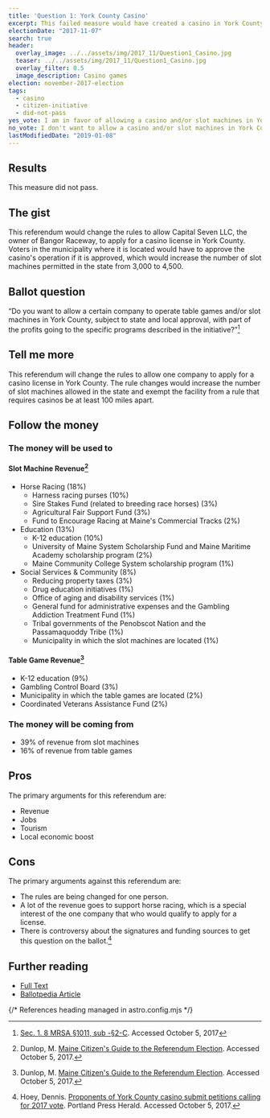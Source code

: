 ```yaml
---
title: 'Question 1: York County Casino'
excerpt: This failed measure would have created a casino in York County.
electionDate: "2017-11-07"
search: true
header:
  overlay_image: ../../assets/img/2017_11/Question1_Casino.jpg
  teaser: ../../assets/img/2017_11/Question1_Casino.jpg
  overlay_filter: 0.5
  image_description: Casino games
election: november-2017-election
tags:
  - casino
  - citizen-initiative
  - did-not-pass
yes_vote: I am in favor of allowing a casino and/or slot machines in York County.
no_vote: I don't want to allow a casino and/or slot machines in York County.
lastModifiedDate: "2019-01-08"
---
```


## Results

This measure did not pass.

## The gist

This referendum would change the rules to allow Capital Seven LLC, the owner of Bangor Raceway, to apply for a casino license in York County. Voters in the municipality where it is located would have to approve the casino's operation if it is approved, which would increase the number of slot machines permitted in the state from 3,000 to 4,500.

## Ballot question

“Do you want to allow a certain company to operate table games and/or slot machines in York County, subject to state and local approval, with part of the profits going to the specific programs described in the initiative?”[^2]

<YesNoTable yesContent={frontmatter.yes_vote} noContent={frontmatter.no_vote} />

## Tell me more

This referendum will change the rules to allow one company to apply for a casino license in York County. The rule changes would increase the number of slot machines allowed in the state and exempt the facility from a rule that requires casinos be at least 100 miles apart.

## Follow the money

### The money will be used to

#### Slot Machine Revenue[^3]

- Horse Racing (18%)
  - Harness racing purses (10%)
  - Sire Stakes Fund (related to breeding race horses) (3%)
  - Agricultural Fair Support Fund (3%)
  - Fund to Encourage Racing at Maine's Commercial Tracks (2%)
- Education (13%)
  - K-12 education (10%)
  - University of Maine System Scholarship Fund and Maine Maritime Academy scholarship program (2%)
  - Maine Community College System scholarship program (1%)
- Social Services & Community (8%)
  - Reducing property taxes (3%)
  - Drug education initiatives (1%)
  - Office of aging and disability services (1%)
  - General fund for administrative expenses and the Gambling Addiction Treatment Fund (1%)
  - Tribal governments of the Penobscot Nation and the Passamaquoddy Tribe (1%)
  - Municipality in which the slot machines are located (1%)

#### Table Game Revenue[^3]

- K-12 education (9%)
- Gambling Control Board (3%)
- Municipality in which the table games are located (2%)
- Coordinated Veterans Assistance Fund (2%)

### The money will be coming from

- 39% of revenue from slot machines
- 16% of revenue from table games

## Pros

The primary arguments for this referendum are:

- Revenue
- Jobs
- Tourism
- Local economic boost

## Cons

The primary arguments against this referendum are:

- The rules are being changed for one person.
- A lot of the revenue goes to support horse racing, which is a special interest of the one company that who would qualify to apply for a license.
- There is controversy about the signatures and funding sources to get this question on the ballot.[^4]

## Further reading

- [Full Text](http://www.maine.gov/sos/cec/elec/citizens/yorkcasino.pdf)
- [Ballotpedia Article](<https://ballotpedia.org/Maine_Question_1,_Casino_or_Slot_Machines_in_York_County_Initiative_(2017)>)

{/* References heading managed in astro.config.mjs */}
[^1]: Ballotpedia State Desk. [Maine Question 1, Casino or Slot Machines in York County Initiative (2017)](https://ballotpedia.org/Maine_Question_1,_Casino_or_Slot_Machines_in_York_County_Initiative_(2017)). Ballotpedia.  Accessed October 5, 2017.
[^2]: [Sec. 1. 8 MRSA §1011, sub -§2-C](http://www.maine.gov/sos/cec/elec/citizens/yorkcasino.pdf). Accessed October 5, 2017
[^3]: Dunlop, M. [Maine Citizen's Guide to the Referendum Election](http://www.maine.gov/sos/cec/elec/upcoming/citizensguide2017.pdf). Accessed October 5, 2017.
[^4]: Hoey, Dennis. [Proponents of York County casino submit petitions calling for 2017 vote](http://www.pressherald.com/2016/12/27/proponents-of-york-county-casino-submit-petition-signatures-to-secretary-of-state/).  Portland Press Herald.  Accessed October 5, 2017.

